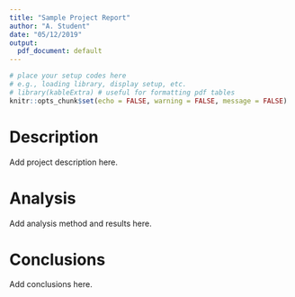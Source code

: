 ```yaml
---
title: "Sample Project Report"
author: "A. Student"
date: "05/12/2019"
output: 
  pdf_document: default
---
```


```r
# place your setup codes here
# e.g., loading library, display setup, etc.
# library(kableExtra) # useful for formatting pdf tables
knitr::opts_chunk$set(echo = FALSE, warning = FALSE, message = FALSE)
```

# Description

Add project description here.

# Analysis

Add analysis method and results here.


# Conclusions

Add conclusions here.
